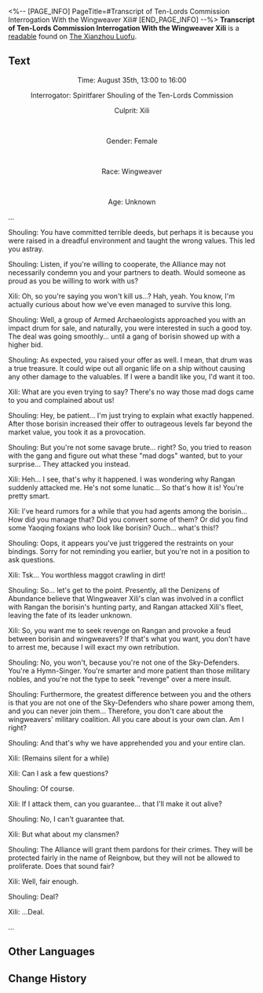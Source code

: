 <%-- [PAGE_INFO]
PageTitle=#Transcript of Ten-Lords Commission Interrogation With the Wingweaver Xili#
[END_PAGE_INFO] --%>
{{Readable Infobox
|id           = 276
|partIds      = 190526
|title        = 
|image        = Item Xianzhou Parchment.png
|world        = The Xianzhou Luofu
|parts        = 1
|author       = <!--to be added-->
|description  = Interrogation record by the Ten-Lords Commission regarding a low-level wingweaver leader.
|part1        = Transcript of Ten-Lords Commission Interrogation With the Wingweaver Xili
|source1      = {{cx|Source missing}}
|characters   = 
|factions     = 
}}
'''Transcript of Ten-Lords Commission Interrogation With the Wingweaver Xili''' is a [[readable]] found on [[The Xianzhou Luofu]].
<!--
==Location==
{{Map Embed|<map name>|<marker id>}}
-->
==Text==
<div align="center">Time: August 35th, 13:00 to 16:00</div>

<div align="center">Interrogator: Spiritfarer Shouling of the Ten-Lords Commission</div>

<div align="center">Culprit: Xili</div><br /><div align="center">Gender: Female</div><br /><div align="center">Race: Wingweaver</div><br /><div align="center">Age: Unknown</div>

...

Shouling: You have committed terrible deeds, but perhaps it is because you were raised in a dreadful environment and taught the wrong values. This led you astray.

Shouling: Listen, if you're willing to cooperate, the Alliance may not necessarily condemn you and your partners to death. Would someone as proud as you be willing to work with us?

Xili: Oh, so you're saying you won't kill us...? Hah, yeah. You know, I'm actually curious about how we've even managed to survive this long.

Shouling: Well, a group of Armed Archaeologists approached you with an impact drum for sale, and naturally, you were interested in such a good toy. The deal was going smoothly... until a gang of borisin showed up with a higher bid.

Shouling: As expected, you raised your offer as well. I mean, that drum was a true treasure. It could wipe out all organic life on a ship without causing any other damage to the valuables. If I were a bandit like you, I'd want it too.

Xili: What are you even trying to say? There's no way those mad dogs came to you and complained about us!

Shouling: Hey, be patient... I'm just trying to explain what exactly happened. After those borisin increased their offer to outrageous levels far beyond the market value, you took it as a provocation.

Shouling: But you're not some savage brute... right? So, you tried to reason with the gang and figure out what these "mad dogs" wanted, but to your surprise... They attacked you instead.

Xili: Heh... I see, that's why it happened. I was wondering why Rangan suddenly attacked me. He's not some lunatic... So that's how it is! You're pretty smart.

Xili: I've heard rumors for a while that you had agents among the borisin... How did you manage that? Did you convert some of them? Or did you find some Yaoqing foxians who look like borisin? Ouch... what's this!?

Shouling: Oops, it appears you've just triggered the restraints on your bindings. Sorry for not reminding you earlier, but you're not in a position to ask questions.

Xili: Tsk... You worthless maggot crawling in dirt!

Shouling: So... let's get to the point. Presently, all the Denizens of Abundance believe that Wingweaver Xili's clan was involved in a conflict with Rangan the borisin's hunting party, and Rangan attacked Xili's fleet, leaving the fate of its leader unknown.

Xili: So, you want me to seek revenge on Rangan and provoke a feud between borisin and wingweavers? If that's what you want, you don't have to arrest me, because I will exact my own retribution.

Shouling: No, you won't, because you're not one of the Sky-Defenders. You're a Hymn-Singer. You're smarter and more patient than those military nobles, and you're not the type to seek "revenge" over a mere insult.

Shouling: Furthermore, the greatest difference between you and the others is that you are not one of the Sky-Defenders who share power among them, and you can never join them... Therefore, you don't care about the wingweavers' military coalition. All you care about is your own clan. Am I right?

Shouling: And that's why we have apprehended you and your entire clan.

Xili: (Remains silent for a while)

Xili: Can I ask a few questions?

Shouling: Of course.

Xili: If I attack them, can you guarantee... that I'll make it out alive?

Shouling: No, I can't guarantee that.

Xili: But what about my clansmen?

Shouling: The Alliance will grant them pardons for their crimes. They will be protected fairly in the name of Reignbow, but they will not be allowed to proliferate. Does that sound fair?

Xili: Well, fair enough.

Shouling: Deal?

Xili: ...Deal.

...

<!--
==Trivia==
* 
-->
==Other Languages==
{{Other Languages
|en   = Transcript of Ten-Lords Commission Interrogation With the Wingweaver Xili
|zhs  = 十王司讯问造翼者咥力笔录
|zht  = 十王司偵訊造翼者咥力筆錄
|ja   = 十王司・造翼者ディエリの尋問記録
|ko   = 날개를 짜는 자•희력에 대한 시왕사의 심문 기록
|es   = Transcripción del interrogatorio de la Comisión de los Diez Líderes con la tejealas Xili
|fr   = Transcription de l'interrogatoire de la Texalitis Xili par la Commission des dix seigneurs
|ru   = Протокол допроса вьюнокрылой Сили Комиссией десяти владык
|th   = บันทึกการสอบสวนปีกเนรมิต Xili ของ Ten-Lords Commission
|vi   = Biên Bản Sở Thập Vương Hỏi Cung Thợ Dệt Cánh Xili
|de   = Abschrift des Verhörs von Dieli dem Flügelschwinger durch die Zehn-Fürsten-Kommission
|id   = Catatan Interogasi Ten-Lords Commission Terhadap Wingweaver Xili
|pt   = Transcrição do Interrogatório da Comissão dos Dez Senhores com Tece-Asas Xili
}}

==Change History==
{{Change History|1.5}}